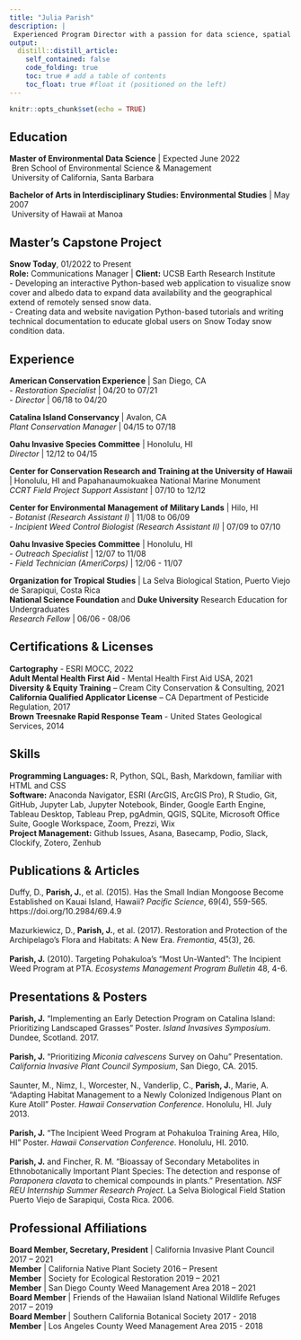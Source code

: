 ```yaml
---
title: "Julia Parish"
description: |
 Experienced Program Director with a passion for data science, spatial analysis, and conservation.
output:
  distill::distill_article:
    self_contained: false
    code_folding: true
    toc: true # add a table of contents
    toc_float: true #float it (positioned on the left)
---
```


```r
knitr::opts_chunk$set(echo = TRUE)

```

## **Education**
**Master of Environmental Data Science** | Expected June 2022
<br>&nbsp;Bren School of Environmental Science & Management
<br>&nbsp;University of California, Santa Barbara

**Bachelor of Arts in Interdisciplinary Studies: Environmental Studies** | May 2007
<br>&nbsp;University of Hawaii at Manoa

## **Master's Capstone Project**
**Snow Today**, 01/2022 to Present<br>
**Role:** Communications Manager | **Client:** UCSB Earth Research Institute <br> 
- Developing an interactive Python-based web application to visualize snow cover and albedo data to expand data availability and the geographical extend of remotely sensed snow data. <br>
- Creating data and website navigation Python-based tutorials and writing technical documentation to educate global users on Snow Today snow condition data.
 

## **Experience**

**American Conservation Experience** | San Diego, CA
<br>- *Restoration Specialist* | 04/20 to 07/21
<br>- *Director* | 06/18 to 04/20

**Catalina Island Conservancy** | Avalon, CA <br>
*Plant Conservation Manager* | 04/15 to 07/18

**Oahu Invasive Species Committee** | Honolulu, HI <br>
*Director* | 12/12 to 04/15

**Center for Conservation Research and Training at the University of Hawaii** | Honolulu, HI and Papahanaumokuakea National Marine Monument <br>
*CCRT Field Project Support Assistant* | 07/10 to 12/12

**Center for Environmental Management of Military Lands** | Hilo, HI
<br>- *Botanist (Research Assistant I)* | 11/08 to 06/09
<br>- *Incipient Weed Control Biologist (Research Assistant II)* | 07/09 to 07/10

**Oahu Invasive Species Committee** | Honolulu, HI
<br>- *Outreach Specialist* | 12/07 to 11/08
<br>- *Field Technician (AmeriCorps)* | 12/06 - 11/07

**Organization for Tropical Studies** | La Selva Biological Station, Puerto Viejo de Sarapiqui, Costa Rica <br>
**National Science Foundation** and **Duke University** Research Education for Undergraduates <br>
*Research Fellow* | 06/06 - 08/06


## Certifications & Licenses

**Cartography** - ESRI MOCC, 2022 <br>
**Adult Mental Health First Aid** - Mental Health First Aid USA, 2021 <br>
**Diversity & Equity Training** – Cream City Conservation & Consulting, 2021 <br>
**California Qualified Applicator License** – CA Department of Pesticide Regulation, 2017<br>
**Brown Treesnake Rapid Response Team** - United States Geological Services, 2014<br>

## Skills

| **Programming Languages:** R, Python, SQL, Bash, Markdown, familiar with HTML and CSS
| **Software:** Anaconda Navigator, ESRI (ArcGIS, ArcGIS Pro), R Studio, Git, GitHub, Jupyter Lab, Jupyter Notebook, Binder, Google Earth Engine, Tableau Desktop, Tableau Prep, pgAdmin, QGIS, SQLite, Microsoft Office Suite, Google Workspace, Zoom, Prezzi, Wix
| **Project Management:** Github Issues, Asana, Basecamp, Podio, Slack, Clockify, Zotero, Zenhub

## Publications & Articles

| Duffy, D., **Parish, J.**, et al. (2015). Has the Small Indian Mongoose Become Established on Kauai Island, Hawaii? *Pacific Science*, 69(4), 559-565. https://doi.org/10.2984/69.4.9 <br>
| Mazurkiewicz, D., **Parish, J.**, et al. (2017). Restoration and Protection of the Archipelago’s Flora and Habitats: A New Era. *Fremontia*, 45(3), 26. <br>
| **Parish, J.** (2010). Targeting Pohakuloa’s “Most Un-Wanted”: The Incipient Weed Program at PTA. *Ecosystems Management Program Bulletin* 48, 4-6.

## Presentations & Posters

| **Parish, J.** "Implementing an Early Detection Program on Catalina Island: Prioritizing Landscaped Grasses" Poster. *Island Invasives Symposium*. Dundee, Scotland. 2017. <br>
| **Parish, J.** “Prioritizing *Miconia calvescens* Survey on Oahu” Presentation. *California Invasive Plant Council Symposium*, San Diego, CA. 2015. <br>
| Saunter, M., Nimz, I., Worcester, N., Vanderlip, C., **Parish, J.**, Marie, A. “Adapting Habitat Management to a Newly Colonized Indigenous Plant on Kure Atoll” Poster. *Hawaii Conservation Conference*. Honolulu, HI. July 2013.<br>
| **Parish, J.** “The Incipient Weed Program at Pohakuloa Training Area, Hilo, HI” Poster. *Hawaii Conservation Conference*. Honolulu, HI. 2010. <br>
| **Parish, J.** and Fincher, R. M. “Bioassay of Secondary Metabolites in Ethnobotanically Important Plant Species: The detection and response of *Paraponera clavata* to chemical compounds in plants.” Presentation. *NSF REU Internship Summer Research Project*. La Selva Biological Field Station Puerto Viejo de Sarapiqui, Costa Rica. 2006. <br>

## Professional Affiliations

**Board Member, Secretary, President** | California Invasive Plant Council 2017 – 2021<br>
**Member** | California Native Plant Society 2016 – Present<br>
**Member** | Society for Ecological Restoration 2019 – 2021<br>
**Member** | San Diego County Weed Management Area 2018 – 2021<br> 
**Board Member** | Friends of the Hawaiian Island National Wildlife Refuges 2017 – 2019<br>
**Board Member** | Southern California Botanical Society 2017 - 2018<br>
**Member** | Los Angeles County Weed Management Area 2015 - 2018<br>





